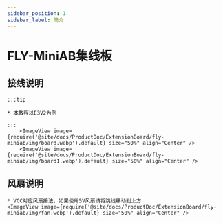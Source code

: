 ```yaml
---
sidebar_position: 1
sidebar_label: 简介
---
```




# FLY-MiniAB集线板



## 接线说明

    :::tip

    * 本教程以E3V2为例

    :::
        <ImageView image={require('@site/docs/ProductDoc/ExtensionBoard/fly-miniab/img/board.webp').default} size="50%" align="Center" />
        <ImageView image={require('@site/docs/ProductDoc/ExtensionBoard/fly-miniab/img/board1.webp').default} size="50%" align="Center" />


## 风扇说明
    * VCC对应风扇接法，如果使用5V风扇请将跳线移动到上方 
    <ImageView image={require('@site/docs/ProductDoc/ExtensionBoard/fly-miniab/img/fan.webp').default} size="50%" align="Center" />
